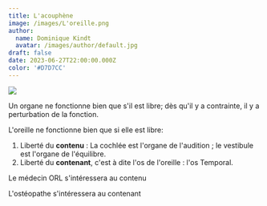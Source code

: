 ```yaml
---
title: L'acouphène
image: /images/L'oreille.png
author:
  name: Dominique Kindt
  avatar: /images/author/default.jpg
draft: false
date: 2023-06-27T22:00:00.000Z
color: '#D7D7CC'
---
```


![](</images/Logo 500 X500.png>)

Un organe ne fonctionne bien que s'il est libre; dès qu'il y a contrainte, il y a perturbation de la fonction.

L'oreille ne fonctionne bien que si elle est libre:

1. Liberté du **contenu** : La cochlée est l'organe de l'audition ; le vestibule est l'organe de l'équilibre.
2. Liberté du **contenant**, c'est à dite l'os de l'oreille : l'os Temporal.

Le médecin ORL s'intéressera au contenu

L'ostéopathe s'intéressera au contenant
